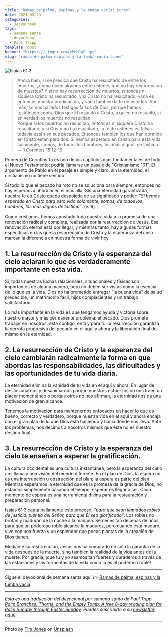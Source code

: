 ```yaml
---
title: "Ramas de palma, espinas y la tumba vacía: Lunes"
date: 2021-03-29
categories:
  - JesusFreak
tags:
  - semana santa
  - devocional
  - Paul Tripp
template: post
banner: "https://i.imgur.com/cMMu1qR.jpg"
slug: "ramas-de-palma-espinas-y-la-tumba-vacia-lunes"
---
```


![Isaías 61:3](https://i.imgur.com/cMMu1qR.jpg)

> Ahora bien, si se predica que Cristo ha resucitado de entre los muertos, ¿cómo dicen algunos entre ustedes que no hay resurrección de muertos? Y si no hay resurrección de muertos, _entonces_ ni siquiera Cristo ha resucitado; y si Cristo no ha resucitado, vana es entonces nuestra predicación, y vana también la fe de ustedes. Aún más, somos hallados testigos falsos de Dios, porque hemos testificado contra Dios que Él resucitó a Cristo, a quien no resucitó, si en verdad los muertos no resucitan. <br />
> Porque si los muertos no resucitan, _entonces_ ni siquiera Cristo ha resucitado; y si Cristo no ha resucitado, la fe de ustedes es falsa; todavía están en sus pecados. Entonces también los que han dormido en Cristo están perdidos. Si hemos esperado en Cristo para esta vida solamente, somos, de todos los hombres, los más dignos de lástima.<br />
> — 1 Corintios 15:12-19

Primera de Corintios 15 es uno de los capítulos más fundamentales de todo el Nuevo Testamento; podría llamarse un pasaje de "Cristianismo 101". El argumento de Pablo en el pasaje es simple y claro: sin la eternidad, el cristianismo no tiene sentido.

Si todo lo que el pecado ha roto no se soluciona para siempre, entonces no hay esperanza ahora ni en el más allá. Sin una eternidad garantizada, nuestra fe en Cristo queda despojada de su significado y poder: _”Si hemos esperado en Cristo para esta vida solamente, somos, de todos los hombres, los más dignos de lástima”_. (v.19)

Como cristianos, hemos apostado toda nuestra vida a la promesa de una renovación radical y completa, realizada por la resurrección de Jesús. Esa renovación eterna está por llegar, y mientras tanto, hay algunas formas específicas en las que la resurrección de Cristo y la esperanza del cielo marcan la diferencia en nuestra forma de vivir hoy.

## 1. La resurrección de Cristo y la esperanza del cielo aclaran lo que es verdaderamente importante en esta vida.

Sí, todas nuestras luchas relacionales, situacionales y físicas son importantes de alguna manera, pero no deben ser vistas como la esencia de lo que es la vida. Dios no ha prometido entregar "la buena vida" de salud predecible, un matrimonio fácil, hijos complacientes y un trabajo satisfactorio.

Lo más importante en la vida es que tengamos ayuda y victoria sobre nuestro mayor y más permanente problema: el pecado. Dios promete trabajar en nosotros; está contigo, en ti y para ti. La resurrección garantiza la derrota progresiva del pecado en el aquí y ahora y la liberación final del mismo en la eternidad.

## 2. La resurrección de Cristo y la esperanza del cielo cambiarán radicalmente la forma en que abordas las responsabilidades, las dificultades y las oportunidades de tu vida diaria.

La eternidad elimina la vanidad de tu vida en el aquí y ahora. En lugar de desilusionarnos y desanimarnos porque nuestros esfuerzos no nos traen un placer momentáneo o porque otros no nos afirman, la eternidad nos da una motivación de gran alcance.

Tenemos la motivación para mantenernos enfocados en hacer lo que es bueno, correcto y verdadero, porque nuestra vida en el aquí y ahora encaja con el gran plan de lo que Dios está haciendo y hacia dónde nos lleva. Ante los problemas, nos decimos a nosotros mismos que éste no es nuestro destino final.

## 3. La resurrección de Cristo y la esperanza del cielo te enseñan a esperar la gratificación.

La cultura occidental es una cultura instantánea, pero la esperanza del cielo nos llama a una visión del mundo diferente. En el plan de Dios, la espera no es una interrupción u obstrucción del plan; la espera es parte del plan. Mientras esperamos la eternidad que es la promesa de la gracia de Dios, no estamos simplemente pasando el tiempo: esperar es llegar a ser. Cada momento de espera es una herramienta divina para la restauración y preparación personal.

Isaías 61:3 capta bellamente este proceso, _”para que sean llamados robles de justicia, plantío del Señor, para que Él sea glorificado"_. Los robles no brotan y maduran de la noche a la mañana. Se necesitan decenas de años para que un poderoso roble alcance la madurez, pero cuando está maduro, vive con una fuerza y un esplendor que pocas plantas de la creación de Dios tienen.

Mediante su resurrección, Jesús nos ha comprado no sólo la garantía de la vida después de la muerte, sino también la realidad de la vida antes de la muerte. Por gracia, ¡que tú y yo seamos tan fuertes y duraderos a través de las estaciones y las tormentas de la vida como lo es el poderoso roble!

---

Sigue el devocional de semana santa aquí 👉 [Ramas de palma, espinas y la tumba vacía](/ramas-de-palma-espinas-y-la-tumba-vacia)

---

_Esta es una traducción del devocional por semana santa de Paul Tripp [Palm Branches, Thorns, and the Empty Tomb: A free 8-day reading plan for Palm Sunday
through Easter Sunday](https://cdn.shopify.com/s/files/1/1695/6503/files/Journey_to_the_Cross_Download.pdf?v=1615329390). Puedes suscribirte a su [newsletter aquí](https://www.paultripp.com))._

---

Photo by <a href="https://unsplash.com/@timajones?utm_source=unsplash&utm_medium=referral&utm_content=creditCopyText">Tim Jones</a> on <a href="https://unsplash.com/s/photos/oak-tree?utm_source=unsplash&utm_medium=referral&utm_content=creditCopyText">Unsplash</a>
